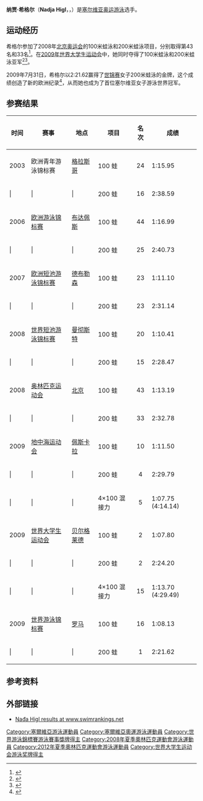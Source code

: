 {{noteTA|G1=Aquatics}}
{{Infobox Swimmer
| swimmername = 纳贾·希格尔
| image =Nadja Higl Win.jpg
| caption =
| fullname = 纳贾·希格尔
| nationality = {{SRB}}
| strokes = [[蛙泳|蛙泳]]
| club = PK Tamiš
| birth_date ={{birth date and age|1987|1|2}}<ref>{{Cite web |url=http://www.nbcolympics.com/athletes/athlete=64023/bio/index.html |title=NBC Olympics |access-date=2009-08-26 |archive-date=2016-09-17 |archive-url=https://web.archive.org/web/20160917041749/http://www.nbcolympics.com/athletes/athlete=64023/bio/index.html |dead-url=no }}</ref>
| birth_place = [[塞尔维亚|塞尔维亚]] [[潘切沃|潘切沃市]]
| height = {{convert|1.73|m|ft}}
| weight = {{convert|69|kg|lb}}
| medaltemplates=
{{MedalCompetition | [[世界游泳锦标赛|世界游泳锦标赛]] }}
{{MedalGold | [[2009年世界游泳锦标赛|2009 罗马]] | 200 蛙 }}
{{MedalCompetition | [[世界大学生运动会|世界大学生运动会]] }}
{{MedalSilver | [[2009年夏季世界大学生运动会|2009 贝尔格莱德]] | 100 蛙 }}
{{MedalSilver | [[2009年夏季世界大学生运动会|2009 贝尔格莱德]] | 200 蛙 }}
}}

'''纳贾·希格尔'''（'''Nadja Higl'''，{{lang-sr|'''Нађа Хигл''' / '''Nađa Higl'''}}，{{bd|1987年|1月2日|catIdx=H}}）是[[塞尔维亚|塞尔维亚]][[奥运|奥运]][[游泳|游泳]]选手。

== 运动经历 ==

希格尔参加了2008年[[2008年夏季奥林匹克运动会|北京奥运会]]的100米蛙泳和200米蛙泳项目，分别取得第43名和33名<ref>{{Cite web |url=http://sports.yahoo.com/olympics/beijing/SRB/Nadja+Higl/229452 |title=存档副本 |access-date=2009-08-26 |archive-date=2012-10-22 |archive-url=https://web.archive.org/web/20121022005630/http://sports.yahoo.com/olympics/beijing/SRB/Nadja+Higl/229452 |dead-url=no }}</ref>。在[[2009年夏季世界大学生运动会|2009年世界大学生运动会]]中，她同时夺得了100米蛙泳和200米蛙泳亚军<ref>{{Cite web |url=http://www.swimstar2000.net/all/ub2009/ub2009-swimming.htm |title=存档副本 |access-date=2009-08-26 |archive-date=2021-01-02 |archive-url=https://web.archive.org/web/20210102185849/http://www.swimstar2000.net/all/ub2009/ub2009-swimming.htm |dead-url=no }}</ref><ref>{{cite web |url=http://www.universiade-belgrade2009.org/eng/Contents/Content8.aspx?sid=55&id=87&cid=4340 |title=存档副本 |accessdate=2009-08-26 |deadurl=yes |archiveurl=https://web.archive.org/web/20090922124437/http://www.universiade-belgrade2009.org/eng/Contents/Content8.aspx?sid=55&id=87&cid=4340 |archivedate=2009-09-22 }}</ref>。

2009年7月31日，希格尔以2:21.62赢得了[[2009年世界游泳锦标赛|世锦赛]]女子200米蛙泳的金牌，这个成绩创造了新的欧洲纪录<ref>{{Cite web |url=http://www.reuters.com/article/sportsNews/idUSTRE56U4XD20090731 |title=Reuters news article, 31 July 2009 |access-date=2009-08-26 |archive-date=2009-09-05 |archive-url=https://web.archive.org/web/20090905091442/http://www.reuters.com/article/sportsNews/idUSTRE56U4XD20090731 |dead-url=no }}</ref>，从而她也成为了首位塞尔维亚女子游泳世界冠军。

== 参赛结果 ==

{| class="wikitable" style="font-family:Arial" width=65%
|- bgcolor="cccccc"
!时间
!赛事
!地点
!项目
!名次
!成绩
|-
| 2003
| 欧洲青年游泳锦标赛
| {{GBR}} [[格拉斯哥|格拉斯哥]]
| 100 蛙
| align="center" | 24
| 1:15.95
|-
| |
| |
| |
| 200 蛙
| align="center" | 16
| 2:38.59
|-
| 2006
| [[2006年欧洲游泳锦标赛|欧洲游泳锦标赛]]
| {{HUN}} [[布达佩斯|布达佩斯]]
| 100 蛙
| align="center" | 44
| 1:16.99
|-
| |
| |
| |
| 200 蛙
| align="center" | 25
| 2:40.73
|-
| 2007
| [[2007年欧洲短池游泳锦标赛|欧洲短池游泳锦标赛]]
| {{HUN}} [[德布勒森|德布勒森]]
| 100 蛙
| align="center" | 23
| 1:11.10
|-
| |
| |
| |
| 200 蛙
| align="center" | 23
| 2:31.14
|-
| 2008
| [[2008年世界短池游泳锦标赛|世界短池游泳锦标赛]]
| {{GBR}} [[曼彻斯特|曼彻斯特]]
| 100 蛙
| align="center" | 20
| 1:10.41
|-
| |
| |
| |
| 200 蛙
| align="center" | 15
| 2:28.47
|-
| 2008
| [[2008年夏季奥林匹克运动会|奥林匹克运动会]]
| {{CHN}} [[北京|北京]]
| 100 蛙
| align="center" | 43
| 1:13.19
|-
| |
| |
| |
| 200 蛙
| align="center" | 33
| 2:32.78
|-
| 2009
| [[2009年地中海运动会|地中海运动会]]
| {{ITA}} [[佩斯卡拉|佩斯卡拉]]
| 100 蛙
| align="center" | 10
| 1:11.50
|-
| |
| |
| |
| 200 蛙
| align="center" | 4
| 2:29.79
|-
| |
| |
| |
| 4×100 混接力
| align="center" | 5
| 1:07.75 (4:14.14)
|-
| 2009
| [[2009年夏季世界大学生运动会|世界大学生运动会]]
| {{SRB}} [[贝尔格莱德|贝尔格莱德]]
| 100 蛙
| bgcolor="Silver" align="center" | 2
| 1:07.80
|-
| |
| |
| |
| 200 蛙
| bgcolor="Silver" align="center" | 2
| 2:24.20
|-
| |
| |
| |
| 4×100 混接力
| align="center" | 15
| 1:13.70 (4:29.49)
|-
| 2009
| [[2009年世界游泳锦标赛|世界游泳锦标赛]]
| {{ITA}} [[罗马|罗马]]
| 100 蛙
| align="center" | 16
| 1:08.13
|-
| |
| |
| |
| 200 蛙
| bgcolor="Gold" align="center" | 1
| 2:21.62
|}

== 参考资料 ==
{{reflist}}

== 外部链接 ==

* [http://www.swimrankings.net/index.php?page=athleteDetail&athleteId=1559538 Nađa Higl results at www.swimrankings.net] {{Wayback|url=http://www.swimrankings.net/index.php?page=athleteDetail&athleteId=1559538 |date=20200512052241 }}

{{DEFAULTSORT:Higl, Nada}}
[[Category:塞爾維亞游泳運動員|Category:塞爾維亞游泳運動員]]
[[Category:塞爾維亞奧運游泳運動員|Category:塞爾維亞奧運游泳運動員]]
[[Category:世界游泳錦標賽游泳賽事獎牌得主|Category:世界游泳錦標賽游泳賽事獎牌得主]]
[[Category:2008年夏季奧林匹克運動會游泳運動員|Category:2008年夏季奧林匹克運動會游泳運動員]]
[[Category:2012年夏季奧林匹克運動會游泳運動員|Category:2012年夏季奧林匹克運動會游泳運動員]]
[[Category:世界大学生运动会游泳奖牌得主|Category:世界大学生运动会游泳奖牌得主]]